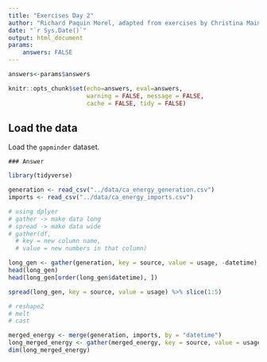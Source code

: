 ```yaml
---
title: "Exercises Day 2"
author: "Richard Paquin Morel, adapted from exercises by Christina Maimone"
date: "`r Sys.Date()`"
output: html_document
params:
    answers: FALSE
---
```



```r
answers<-params$answers
```

```r
knitr::opts_chunk$set(echo=answers, eval=answers,
                      warning = FALSE, message = FALSE,
                      cache = FALSE, tidy = FALSE)
```

## Load the data

Load the `gapminder` dataset.

```asis
### Answer
```

```r
library(tidyverse)

generation <- read_csv("../data/ca_energy_generation.csv")
imports <- read_csv("../data/ca_energy_imports.csv")

# using dplyer
# gather -> make data long
# spread -> make data wide
# gather(df, 
  # key = new column name, 
  # value = new numbers in that column)

long_gen <- gather(generation, key = source, value = usage, -datetime)
head(long_gen)
head(long_gen[order(long_gen$datetime), ])

spread(long_gen, key = source, value = usage) %>% slice(1:5)

# reshape2
# melt
# cast

merged_energy <- merge(generation, imports, by = "datetime")
long_merged_energy <- gather(merged_energy, key = source, value = usage, -datetime)
dim(long_merged_energy)
```
